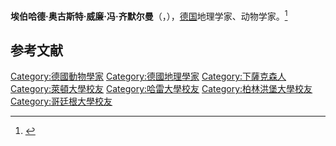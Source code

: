 {{Infobox scientist
| name        = 埃伯哈德·奥古斯特·威廉·冯·齐默尔曼
| image       =
| birth_date  = {{birth_date|1743|8|17}}
| birth_place = {{Flag|Holy Roman Empire}}<br>[[不伦瑞克-吕讷堡选侯国|不伦瑞克-吕讷堡选侯国]]<br>[[于尔岑|于尔岑]]
| death_date  = {{death date and age|1815|7|4|1743|8|17}}
| death_place = {{Flag|Holy Roman Empire}}<br>不伦瑞克-吕讷堡选侯国<br>[[不伦瑞克|不伦瑞克]]
| nationality = 德意志人
| education   = [[哥廷根大学|哥廷根大学]]<br>[[萊頓大學|萊頓大學]]<br>[[哈雷-维滕贝格大学|维滕贝格大学]]<ref name=SA/>
| workplaces = [[布伦瑞克工业大学|布伦瑞克工业大学]]<ref name=SA>[https://books.google.com/books?id=1NVRfl4gCw0C&pg=PA701&lpg=PA701 Thibaut - Zycha, Volume 10] by K. G. Saur Verlag GmbH & Company, Walter De Gruyter Incorporated</ref>
| fields = [[动物学|动物学]]、[[地理学|地理学]]
| author_abbrev_zoo = Zimmermann
| footnotes   = 
}}
'''埃伯哈德·奥古斯特·威廉·冯·齐默尔曼'''（{{lang-de|'''Eberhard August Wilhelm von Zimmermann'''}}，{{bd|1743年|8月17日|1815年|7月4日}}），[[德国|德国]]地理学家、动物学家。<ref>{{cite book |author1=Zimmermann, Paul |title=Zimmermann, Eberhard August Wilhelm |date=1900 |publisher=Allgemeine Deutsche Biographie |pages=256-258 |edition=45 |url=https://www.deutsche-biographie.de/sfz86676.html#adbcontent |accessdate=2018-12-10 |language=de |archive-date=2018-12-11 |archive-url=https://web.archive.org/web/20181211010049/https://www.deutsche-biographie.de/sfz86676.html#adbcontent |dead-url=no }}</ref>
{{zoologist|Zimmermann}}
==参考文献==
{{reflist}}
{{Germany-bio-stub}}
{{Authority control}}
{{DEFAULTSORT:Zimmermann, Eberhard August Wilhelm von}}
[[Category:德國動物學家|Category:德國動物學家]]
[[Category:德國地理學家|Category:德國地理學家]]
[[Category:下薩克森人|Category:下薩克森人]]
[[Category:萊頓大學校友|Category:萊頓大學校友]]
[[Category:哈雷大學校友|Category:哈雷大學校友]]
[[Category:柏林洪堡大學校友|Category:柏林洪堡大學校友]]
[[Category:哥廷根大學校友|Category:哥廷根大學校友]]